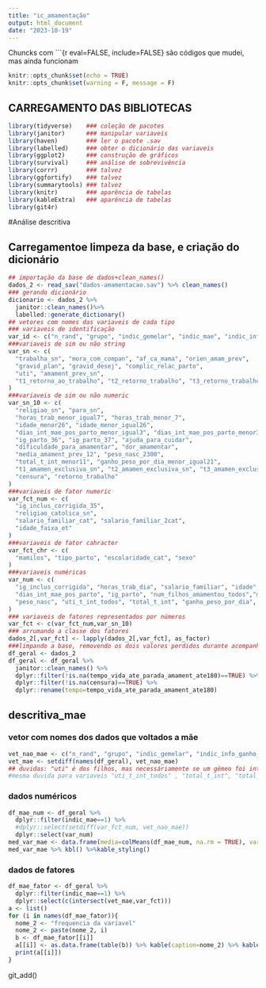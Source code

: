 ```yaml
---
title: "ic_amamentação"
output: html_document
date: "2023-10-19"
---
```

Chuncks com ```{r eval=FALSE, include=FALSE} são códigos que mudei, mas ainda funcionam

  
```r
knitr::opts_chunk$set(echo = TRUE)
knitr::opts_chunk$set(warning = F, message = F)
```

## CARREGAMENTO DAS BIBLIOTECAS

```r
library(tidyverse)    ### coleção de pacotes
library(janitor)      ### manipular variaveis
library(haven)        ### ler o pacote .sav    
library(labelled)     ### obter o dicionário das variaveis  
library(ggplot2)      ### construção de gráficos 
library(survival)     ### análise de sobrevivência
library(corrr)        ### talvez
library(ggfortify)    ### talvez
library(summarytools) ### talvez
library(knitr)        ### aparência de tabelas
library(kableExtra)   ### aparência de tabelas
library(git4r)
```
#Análise descritiva

## Carregamentoe limpeza da base, e criação do dicionário

```r
## importação da base de dados+clean_names()
dados_2 <- read_sav("dados-amamentacao.sav") %>% clean_names()
### gerando dicionário
dicionario <- dados_2 %>% 
  janitor::clean_names()%>% 
  labelled::generate_dictionary()
## vetores com nomes das variaveis de cada tipo
### variaveis de identificação
var_id <- c("n_rand", "grupo", "indic_gemelar", "indic_mae", "indic_info_ganho_peso", "indic_t", "indic_tempo","filter")
###variaveis de sim ou não string
var_sn <- c(
  "trabalha_sn", "mora_com_compan", "af_ca_mama", "orien_amam_prev",
  "gravid_plan", "gravid_desej", "complic_relac_parto",
  "uti", "amament_prev_sn",
  "t1_retorno_ao_trabalho", "t2_retorno_trabalho", "t3_retorno_trabalho"
)
###variaveis de sim ou não numeric
var_sn_10 <- c(
  "religiao_sn", "para_sn",
  "horas_trab_menor_igual7", "horas_trab_menor_7",
  "idade_menor26", "idade_menor_igual26",
  "dias_int_mae_pos_parto_menor_igual3", "dias_int_mae_pos_parto_menor3",
  "ig_parto_36", "ig_parto_37", "ajuda_para_cuidar",
  "dificuldade_para_amamentar", "dor_amamentar",
  "media_amament_prev_12", "peso_nasc_2300",
  "total_t_int_menor11", "ganho_peso_por_dia_menor_igual21",
  "t1_amamen_exclusiva_sn", "t2_amamen_exclusiva_sn", "t3_amamen_exclusiva_sn", "amamen_exclusiva_sn",
  "censura", "retorno_trabalho"
)
###variaveis de fator numeric
var_fct_num <- c(
  "ig_inclus_corrigida_35",
  "religiao_catolica_sn",
  "salario_familiar_cat", "salario_familiar_2cat",
  "idade_faixa_et"
)
###variaveis de fator cahracter
var_fct_chr <- c(
  "mamilos", "tipo_parto", "escolaridade_cat", "sexo"
)
###variaveis numéricas
var_num <- c(
  "ig_inclus_corrigida", "horas_trab_dia", "salario_familiar", "idade",
  "dias_int_mae_pos_parto", "ig_parto", "num_filhos_amamentou_todos","media_amament_prev_meses_todos",
  "peso_nasc", "uti_t_int_todos", "total_t_int", "ganho_peso_por_dia", "tempo"
)
### variaveis de fatores representados por números
var_fct <- c(var_fct_num,var_sn_10)
### arrumando a classe dos fatores
dados_2[,var_fct] <- lapply(dados_2[,var_fct], as_factor)
###limpando a base, removendo os dois valores perdidos durante acompanhamento
df_geral <- dados_2
df_geral <- df_geral %>% 
  janitor::clean_names() %>%
  dplyr::filter(!is.na(tempo_vida_ate_parada_amament_ate180)==TRUE) %>% 
  dplyr::filter(!is.na(censura)==TRUE) %>% 
  dplyr::rename(tempo=tempo_vida_ate_parada_amament_ate180)
```

## descritiva_mae

### vetor com nomes dos dados que voltados a mãe

```r
vet_nao_mae <- c("n_rand", "grupo", "indic_gemelar", "indic_info_ganho_peso", "indic_t", "indic_tempo","filter","sexo","peso_nasc","peso_nasc_2300","uti","uti_t_int_todos","total_t_int", "total_t_int_menor11","ganho_peso_por_dia","ganho_peso_por_dia_menor_igual21")
vet_mae <- setdiff(names(df_geral), vet_nao_mae)
## duvidas: "uti" é dos filhos, mas necessáriamente se um gêmeo foi internado, o outro também será? COLOQUEI NO VETOR PARA TIRAR
#mesma duvida para variaveis "uti_t_int_todos" , "total_t_int", "total_t_int_menor11", 
```

### dados numéricos
  
```r
df_mae_num <- df_geral %>% 
  dplyr::filter(indic_mae==1) %>% 
  #dplyr::select(setdiff(var_fct_num, vet_nao_mae))
  dplyr::select(var_num)
med_var_mae <- data.frame(media=colMeans(df_mae_num, na.rm = TRUE), variancia=apply(df_mae_num, 2, var, na.rm = TRUE))
med_var_mae %>% kbl() %>%kable_styling()
```

### dados de fatores

```r
df_mae_fator <- df_geral %>% 
  dplyr::filter(indic_mae==1) %>% 
  dplyr::select(c(intersect(vet_mae,var_fct)))
a <- list()
for (i in names(df_mae_fator)){
  nome_2 <- "frequencia da variavel"
  nome_2 <- paste(nome_2, i)
  b <- df_mae_fator[[i]]
  a[[i]] <- as.data.frame(table(b)) %>% kable(caption=nome_2) %>% kable_styling()
  print(a[[i]])
}
```

git_add()

